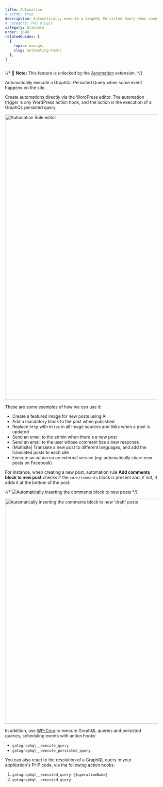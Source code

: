```yaml
---
title: Automation
# isPRO: true
description: Automatically execute a GraphQL Persisted Query when some event happens on the site, creating automations via a user interface.
# category: PRO plugin
category: Standard
order: 1690
relatedGuides: [
  {
    topic: manage,
    slug: automating-tasks
  },
]
---
```


{/* 📣 **Note:** This feature is unlocked by the [Automation](/extensions/automation) extension. */}

Automatically execute a GraphQL Persisted Query when some event happens on the site.

Create automations directly via the WordPress editor. The automation trigger is any WordPress action hook, and the action is the execution of a GraphQL persisted query.

<Image
  src="/assets/extensions/upstream-pro/automation-rule-editor.png"
  width="1024"
  height="940"
  alt="Automation Rule editor"
  caption="Automation Rule editor"
/>

These are some examples of how we can use it:

- Create a featured image for new posts using AI
- Add a mandatory block to the post when published
- Replace `http` with `https` in all image sources and links when a post is updated
- Send an email to the admin when there's a new post
- Send an email to the user whose comment has a new response
- [Multisite] Translate a new post to different languages, and add the translated posts to each site
- Execute an action on an external service (eg: automatically share new posts on Facebook)

For instance, when creating a new post, automation rule **Add comments block to new post** checks if the `core/comments` block is present and, if not, it adds it at the bottom of the post:

{/* ![Automatically inserting the comments block to new posts](/assets/extensions/upstream-pro/automation-rule-insert-mandatory-comments-block.gif) */}

<Image
  src="/assets/extensions/upstream-pro/automation-rule-insert-mandatory-comments-block.gif"
  width="640"
  height="740"
  alt="Automatically inserting the comments block to new 'draft' posts"
  caption="Automatically inserting the comments block to new 'draft' posts"
/>

In addition, use <a href="https://developer.wordpress.org/plugins/cron/" target="_blank">WP-Cron</a> to execute GraphQL queries and persisted queries, scheduling events with action hooks:

- `gatographql__execute_query`
- `gatographql__execute_persisted_query`

You can also react to the resolution of a GraphQL query in your application's PHP code, via the following action hooks:

1. `gatographql__executed_query:{$operationName}`
2. `gatographql__executed_query`
